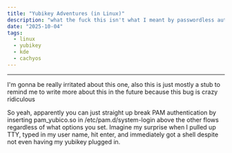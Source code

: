```yaml
---
title: "Yubikey Adventures (in Linux)"
description: "what the fuck this isn't what I meant by passwordless auth"
date: "2025-10-04"
tags:
  - linux
  - yubikey
  - kde
  - cachyos
---
```



---
<Callout type="warning">
    I'm gonna be really irritated about this one, also this is just mostly a stub to remind me to write more about this
    in the future because this bug is crazy ridiculous
</Callout>

So yeah, apparently you can just straight up break PAM authentication by inserting pam_yubico.so in
/etc/pam.d/system-login above the other flows regardless of what options you set. Imagine my surprise when I pulled up
TTY, typed in my user name, hit enter, and immediately got a shell despite not even having my yubikey plugged in.